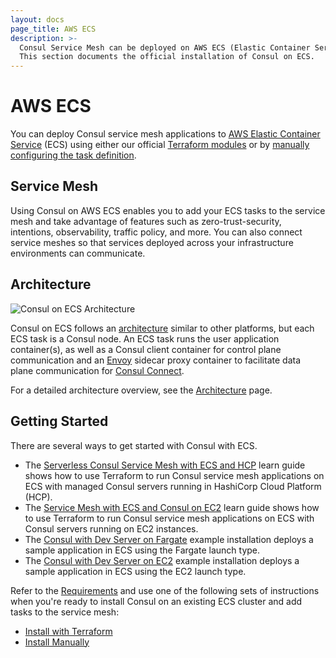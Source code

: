 ```yaml
---
layout: docs
page_title: AWS ECS
description: >-
  Consul Service Mesh can be deployed on AWS ECS (Elastic Container Service).
  This section documents the official installation of Consul on ECS.
---
```


# AWS ECS

You can deploy Consul service mesh applications to [AWS Elastic Container Service](https://aws.amazon.com/ecs/) (ECS) using either our official [Terraform modules](/docs/ecs/terraform/install) or by [manually configuring the task definition](/docs/ecs/manual/install).

## Service Mesh

Using Consul on AWS ECS enables you to add your ECS tasks to the service mesh and
take advantage of features such as zero-trust-security, intentions, observability,
traffic policy, and more. You can also connect service meshes so that services deployed across your infrastructure environments can communicate.

## Architecture

![Consul on ECS Architecture](/img/consul-ecs-arch.png)

Consul on ECS follows an [architecture](/docs/architecture) similar to other platforms, but each ECS task is a
Consul node. An ECS task runs the user application container(s), as well as a Consul client container for control plane
communication and an [Envoy](https://envoyproxy.io/) sidecar proxy container to facilitate data plane communication for
[Consul Connect](/docs/connect).

For a detailed architecture overview, see the [Architecture](/docs/ecs/architecture) page.

## Getting Started

There are several ways to get started with Consul with ECS.

- The [Serverless Consul Service Mesh with ECS and HCP](https://learn.hashicorp.com/tutorials/cloud/consul-ecs-hcp?utm_source=docs) learn guide shows how to use Terraform to run Consul service mesh applications on ECS with managed Consul servers running in HashiCorp Cloud Platform (HCP).
- The [Service Mesh with ECS and Consul on EC2](https://learn.hashicorp.com/tutorials/consul/consul-ecs-ec2?utm_source=docs) learn guide shows how to use Terraform to run Consul service mesh applications on ECS with Consul servers running on EC2 instances.
- The [Consul with Dev Server on Fargate](https://registry.terraform.io/modules/hashicorp/consul-ecs/aws/latest/examples/dev-server-fargate) example installation deploys a sample application in ECS using the Fargate launch type.
- The [Consul with Dev Server on EC2](https://registry.terraform.io/modules/hashicorp/consul-ecs/aws/latest/examples/dev-server-ec2) example installation deploys a sample application in ECS using the EC2 launch type.

Refer to the [Requirements](/docs/ecs/requirements) and use one of the following sets of instructions when you're ready to install Consul on an existing ECS cluster and add tasks to the service mesh:

- [Install with Terraform](/docs/ecs/terraform/install)
- [Install Manually](/docs/ecs/manual/install)
